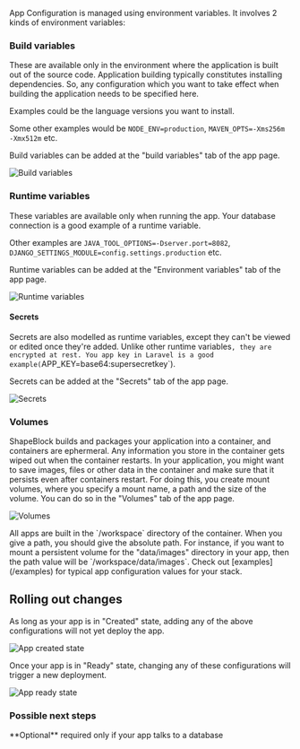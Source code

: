 App Configuration is managed using environment variables. It involves 2 kinds of environment variables:

### Build variables

These are available only in the environment where the application is built out of the source code. Application building typically constitutes installing dependencies. So, any configuration which you want to take effect when building the application needs to be specified here.

Examples could be the language versions you want to install.

Some other examples would be `NODE_ENV=production`, `MAVEN_OPTS=-Xms256m -Xmx512m` etc.

Build variables can be added at the "build variables" tab of the app page.

![Build variables](images/build-vars.png)

### Runtime variables

These variables are available only when running the app. Your database connection is a good example of a runtime variable.

Other examples are `JAVA_TOOL_OPTIONS=-Dserver.port=8082`, `DJANGO_SETTINGS_MODULE=config.settings.production` etc.

Runtime variables can be added at the "Environment variables" tab of the app page.

![Runtime variables](images/env-vars.png)

#### Secrets

Secrets are also modelled as runtime variables, except they can't be viewed or edited once they're added. Unlike other runtime variables`, they are encrypted at rest.
You app key in Laravel is a good example(`APP_KEY=base64:supersecretkey`).

Secrets can be added at the "Secrets" tab of the app page.

![Secrets](images/secrets.png)


### Volumes

ShapeBlock builds and packages your application into a container, and containers are ephermeral. Any information you store in the container gets wiped out when the container restarts.
In your application, you might want to save images, files or other data in the container and make sure that it persists even after containers restart. For doing this, you create mount volumes, where you specify a mount name, a path and the size of the volume. You can do so in the "Volumes" tab of the app page.

![Volumes](images/volumes.png)

<Info>
All apps are built in the `/workspace` directory of the container. When you give a path, you should give the absolute path. For instance, if you want to mount a persistent volume for the "data/images" directory in your app, then the path value will be `/workspace/data/images`.
</Info>

<Note>
Check out [examples](/examples) for typical app configuration values for your stack.
</Note>

## Rolling out changes

As long as your app is in "Created" state, adding any of the above configurations will not yet deploy the app.

![App created state](images/app-created-state.png)

Once your app is in "Ready" state, changing any of these configurations will trigger a new deployment.

![App ready state](images/app-ready-state.png)

### Possible next steps

<Card title="Attach a service" icon="database" iconType="duotone" href="/services/attach-service">
**Optional** required only if your app talks to a database
</Card>

<Card title="Deploy your app" icon="rocket" iconType="duotone" href="deploy-app"/>

